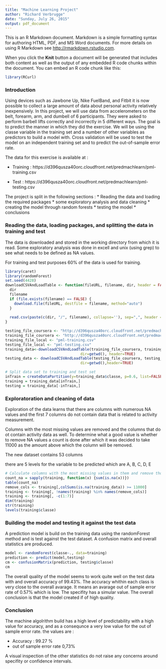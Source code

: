 ```yaml
---
title: "Machine Learning Project"
author: "Richard Verbrugge"
date: "Sunday, July 26, 2015"
output: pdf_document
---
```


This is an R Markdown document. Markdown is a simple formatting syntax for authoring HTML, PDF, and MS Word documents. For more details on using R Markdown see <http://rmarkdown.rstudio.com>.

When you click the **Knit** button a document will be generated that includes both content as well as the output of any embedded R code chunks within the document. You can embed an R code chunk like this:

```r
library(RCurl)
```

### Introduction

Using devices such as Jawbone Up, Nike FuelBand, and Fitbit it is now possible to collect a large amount of data about personal activity relatively inexpensively. In this project, we will use data from accelerometers on the belt, forearm, arm, and dumbell of 6 participants. They were asked to perform barbell lifts correctly and incorrectly in 5 different ways. The goal is to predict the manner in which they did the exercise. We will be using the classe variable in the training set and a number of other variables as predictors to build a model with. Cross validation will be used to test the model on an independent training set and to predict the out-of-sample error rate.

The data for this exercise is available at :

* Training :  https://d396qusza40orc.cloudfront.net/predmachlearn/pml-training.csv

* Test      : https://d396qusza40orc.cloudfront.net/predmachlearn/pml-testing.csv

The project is split in the following sections :
* Reading the data and loading the required packages
* some exploratory analysis and data cleaning
* creating the model through random forests
* testing the model
* conclusions

### Reading the data, loading packages, and splitting the data in training and test

The data is downloaded and stored in the working directory from which it is read. Some exploratory analysis was done in excell and unix (using grep) to see what needs to be defined as NA values.

For training and test purposes 60% of the data is used for training.


```r

library(caret)
library(randomForest)
set.seed(4428)
downloadCSVAndLoadTable <- function(fileURL, filename, dir, header = FALSE, skip=0) {
  dir
  filename
  if (file.exists(filename) == FALSE) {
    download.file(fileURL, destfile = filename, method="auto")
  }  
  
  read.csv(paste(c(dir, "/", filename), collapse=''), sep=",", header = header, skip=skip, na.strings=c("NA","#DIV/0!",""))
}  
```




```r
testing_file_coursera <- "http://d396qusza40orc.cloudfront.net/predmachlearn/pml-testing.csv"
training_file_coursera <- "http://d396qusza40orc.cloudfront.net/predmachlearn/pml-training.csv"
training_file_local <- "pml-training.csv"
testing_file_local <- "pml-testing.csv"
training_data<-downloadCSVAndLoadTable(training_file_coursera, training_file_local, 
                                  dir=getwd(), header=TRUE)
testing_data <- downloadCSVAndLoadTable(testing_file_coursera, testing_file_local, 
                                  dir=getwd(),header=TRUE)
```



```r
# Split data set to training and test set
inTrain = createDataPartition(y=training_data$classe, p=0.6, list=FALSE)
training = training_data[inTrain,]
testing = training_data[-inTrain,]
```


### Exploratoration and cleaning of data

Exploration of the data learns that there are columns with numerous NA values and the first 7 columns do not contain data that is related to activity measurement. 

Columns with the most missing values are removed and the columns that do ot contain activity data as well. To determine what a good value is whether to remove NA values a count is done after which it was decided to take 11000 as the amount above which the column will be removed.

The new dataset contains 53 columns 

there are 5 levels for the variable to be predicted which are A, B, C, D, E


```r
# Calculate columns with the most missing values in them and remove those columns from the data set
count_na = sapply(training, function(x) {sum(is.na(x))})
table(count_na)
remove_cols <- training[,colSums(is.na(training_data)) >= 11000]
training <- training[, !names(training) %in% names(remove_cols)]
training <- training[, -c(1:7)]
dim(training)
str(training)
levels(training$classe)
```


### Building the model and testing it against the test data

A prediction model is build on the training data using the randomForest method and is test against the test dataset. A confusion matrix and overall statistics are produced.

```r
model <- randomForest(classe~., data=training)
prediction <- predict(model,testing)
cm <- confusionMatrix(prediction, testing$classe)
cm
```

The overall quality of the model seems to work quite well on the test data with and overall accuracy of 99.43%. The accuracy whithin each class is very close to the overall avarage. It means an avarage out of sample error rate of 0.57% which is low. The specifity has a simular value. The overall conclusion is that the model created if of high quality.

### Conclusion

The machine algolrithm build has a high level of predictability with a high value for accuracy, and as a consequnce a very low value for the out of sample error rate. the values are :

* Accuracy : 99.27 %
* out of sample error rate 0,73% 

A visual inspection of the other statistics do not raise any concerns around specifity or confidence intervals.


